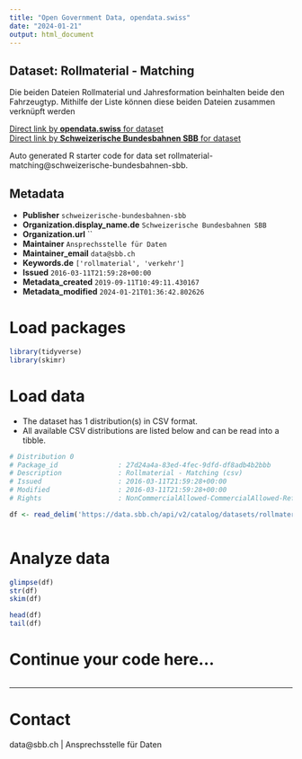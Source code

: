 ```yaml
---
title: "Open Government Data, opendata.swiss"
date: "2024-01-21"
output: html_document
---
```


## Dataset: Rollmaterial - Matching

Die beiden Dateien Rollmaterial und Jahresformation beinhalten beide den Fahrzeugtyp. Mithilfe der Liste können diese beiden Dateien zusammen verknüpft werden

[Direct link by **opendata.swiss** for dataset](https://opendata.swiss/de/dataset/rollmaterial-matching1)<br>
[Direct link by **Schweizerische Bundesbahnen SBB** for dataset](https://data.sbb.ch/explore/dataset/rollmaterial-matching/)

Auto generated R starter code for data set rollmaterial-matching@schweizerische-bundesbahnen-sbb.

## Metadata

- **Publisher** `schweizerische-bundesbahnen-sbb`
- **Organization.display_name.de** `Schweizerische Bundesbahnen SBB`
- **Organization.url** ``
- **Maintainer** `Ansprechsstelle für Daten`
- **Maintainer_email** `data@sbb.ch`
- **Keywords.de** `['rollmaterial', 'verkehr']`
- **Issued** `2016-03-11T21:59:28+00:00`
- **Metadata_created** `2019-09-11T10:49:11.430167`
- **Metadata_modified** `2024-01-21T01:36:42.802626`


# Load packages

```r

library(tidyverse)
library(skimr)

```

# Load data

-   The dataset has 1 distribution(s) in CSV format.
-   All available CSV distributions are listed below and can be read into a tibble.

```r

# Distribution 0
# Package_id               : 27d24a4a-83ed-4fec-9dfd-df8adb4b2bbb
# Description              : Rollmaterial - Matching (csv)
# Issued                   : 2016-03-11T21:59:28+00:00
# Modified                 : 2016-03-11T21:59:28+00:00
# Rights                   : NonCommercialAllowed-CommercialAllowed-ReferenceRequired

df <- read_delim('https://data.sbb.ch/api/v2/catalog/datasets/rollmaterial-matching/exports/csv')



```

# Analyze data

```r

glimpse(df)
str(df)
skim(df)

head(df)
tail(df)

```

# Continue your code here...

```r

```

------------------------------------------------------------------------

# Contact

data@sbb.ch | Ansprechsstelle für Daten
